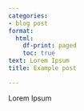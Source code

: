 ```yaml
---
categories:
- blog post
format:
  html:
    df-print: paged
    toc: true
text: Lorem Ipsum
title: Example post

---
```

Lorem Ipsum
